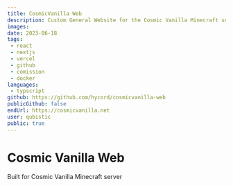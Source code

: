 ---
title: CosmicVanilla Web
description: Custom General Website for the Cosmic Vanilla Minecraft server. 
images: 
date: 2023-06-18
tags:
 - react
 - nextjs
 - vercel
 - github
 - comission
 - docker
languages:
 - typscript
github: https://github.com/hycord/cosmicvanilla-web
publicGithub: false
endUrl: https://cosmicvanilla.net
user: qubistic
public: true
---

# Cosmic Vanilla Web
Built for Cosmic Vanilla Minecraft server